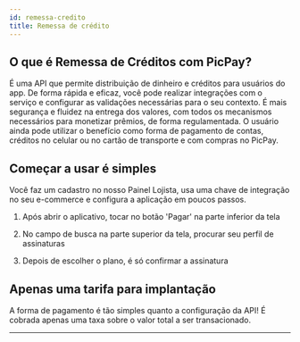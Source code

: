 ```yaml
---
id: remessa-credito
title: Remessa de crédito
---
```



## O que é Remessa de Créditos com PicPay?

É uma API que permite distribuição de dinheiro e créditos para usuários do app. De forma rápida e eficaz, você pode realizar integrações com o serviço e configurar as validações necessárias para o seu contexto.
É mais segurança e fluidez na entrega dos valores, com todos os mecanismos necessários para monetizar prêmios, de forma regulamentada. O usuário ainda pode utilizar o benefício como forma de pagamento de contas, créditos no celular ou no cartão de transporte e com compras no PicPay.

## Começar a usar é simples

Você faz um cadastro no nosso Painel Lojista, usa uma chave de integração no seu e-commerce e configura a aplicação em poucos passos.

1. Após abrir o aplicativo, tocar no botão 'Pagar' na parte inferior da tela

2. No campo de busca na parte superior da tela, procurar seu perfil de assinaturas

3. Depois de escolher o plano, é só confirmar a assinatura

## Apenas uma tarifa para implantação

A forma de pagamento é tão simples quanto a configuração da API! É cobrada apenas uma taxa sobre o valor total a ser transacionado.

---

<SwaggerUI url="http://membership.ms.qa/v1/docs/api" docExpansion="full" defaultModelExpandDepth={1} />
